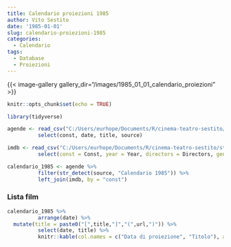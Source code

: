 ```yaml
---
title: Calendario proiezioni 1985
author: Vito Sestito
date: '1985-01-01'
slug: calendario-proiezioni-1985
categories:
  - Calendario
tags:
  - Database
  - Proiezioni
---
```


{{< image-gallery gallery_dir="/images/1985_01_01_calendario_proiezioni" >}}
```r
knitr::opts_chunk$set(echo = TRUE)

library(tidyverse)

agende <- read_csv("C:/Users/eurhope/Documents/R/cinema-teatro-sestito/static/data/programmazione_agende.csv") %>%
          select(const, date, title, source)

imdb <- read_csv("C:/Users/eurhope/Documents/R/cinema-teatro-sestito/static/data/programmazione_imdb.csv") %>%
          select(const = Const, year = Year, directors = Directors, genres = Genres, imdb_rating = `IMDb Rating`, runtime = `Runtime (mins)`, url = URL)

calendario_1985 <- agende %>%
          filter(str_detect(source, "Calendario 1985")) %>%
          left_join(imdb, by = "const")
```
### Lista film
```r
calendario_1985 %>%
          arrange(date) %>%
  mutate(title = paste0("[",title,"]","(",url,")")) %>%
          select(date, title) %>%
          knitr::kable(col.names = c("Data di proiezione", "Titolo"), align = c("l", "l", "l"))
```
